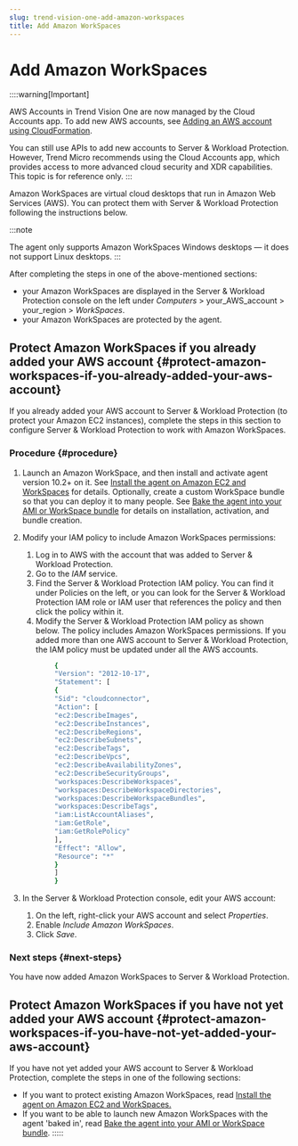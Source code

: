 ```yaml
---
slug: trend-vision-one-add-amazon-workspaces
title: Add Amazon WorkSpaces
---
```

# Add Amazon WorkSpaces

::::warning[Important]

AWS Accounts in Trend Vision One are now managed by the Cloud Accounts app. To add new AWS accounts, see [Adding an AWS account using CloudFormation](adding-aws-account.mdx).

You can still use APIs to add new accounts to Server & Workload Protection. However, Trend Micro recommends using the Cloud Accounts app, which provides access to more advanced cloud security and XDR capabilities. This topic is for reference only.
:::

Amazon WorkSpaces are virtual cloud desktops that run in Amazon Web Services (AWS). You can protect them with Server & Workload Protection following the instructions below.

:::note

The agent only supports Amazon WorkSpaces Windows desktops — it does not support Linux desktops.
:::

After completing the steps in one of the above-mentioned sections:

- your Amazon WorkSpaces are displayed in the Server & Workload Protection console on the left under *Computers* \> your_AWS_account \> your_region \> *WorkSpaces*.
- your Amazon WorkSpaces are protected by the agent.

## Protect Amazon WorkSpaces if you already added your AWS account {#protect-amazon-workspaces-if-you-already-added-your-aws-account}

If you already added your AWS account to Server & Workload Protection (to protect your Amazon EC2 instances), complete the steps in this section to configure Server & Workload Protection to work with Amazon WorkSpaces.

### Procedure {#procedure}

1.  Launch an Amazon WorkSpace, and then install and activate agent version 10.2+ on it. See [Install the agent on Amazon EC2 and WorkSpaces](install-agent-amazon-ec2-workspaces.mdx) for details. Optionally, create a custom WorkSpace bundle so that you can deploy it to many people. See [Bake the agent into your AMI or WorkSpace bundle](install-agent-ami-workspace.mdx) for details on installation, activation, and bundle creation.

2.  Modify your IAM policy to include Amazon WorkSpaces permissions:

    1.  Log in to AWS with the account that was added to Server & Workload Protection.
    2.  Go to the *IAM* service.
    3.  Find the Server & Workload Protection IAM policy. You can find it under Policies on the left, or you can look for the Server & Workload Protection IAM role or IAM user that references the policy and then click the policy within it.
    4.  Modify the Server & Workload Protection IAM policy as shown below. The policy includes Amazon WorkSpaces permissions. If you added more than one AWS account to Server & Workload Protection, the IAM policy must be updated under all the AWS accounts.

    ```bash
            {
            "Version": "2012-10-17",
            "Statement": [
            {
            "Sid": "cloudconnector",
            "Action": [
            "ec2:DescribeImages",
            "ec2:DescribeInstances",
            "ec2:DescribeRegions",
            "ec2:DescribeSubnets",
            "ec2:DescribeTags",
            "ec2:DescribeVpcs",
            "ec2:DescribeAvailabilityZones",
            "ec2:DescribeSecurityGroups",
            "workspaces:DescribeWorkspaces",
            "workspaces:DescribeWorkspaceDirectories",
            "workspaces:DescribeWorkspaceBundles",
            "workspaces:DescribeTags",
            "iam:ListAccountAliases",
            "iam:GetRole",
            "iam:GetRolePolicy"
            ],
            "Effect": "Allow",
            "Resource": "*"
            }
            ]
            }
    ```

3.  In the Server & Workload Protection console, edit your AWS account:

    1.  On the left, right-click your AWS account and select *Properties*.
    2.  Enable *Include Amazon WorkSpaces*.
    3.  Click *Save*.

### Next steps {#next-steps}

You have now added Amazon WorkSpaces to Server & Workload Protection.

## Protect Amazon WorkSpaces if you have not yet added your AWS account {#protect-amazon-workspaces-if-you-have-not-yet-added-your-aws-account}

If you have not yet added your AWS account to Server & Workload Protection, complete the steps in one of the following sections:

- If you want to protect existing Amazon WorkSpaces, read [Install the agent on Amazon EC2 and WorkSpaces.](install-agent-amazon-ec2-workspaces.mdx)
- If you want to be able to launch new Amazon WorkSpaces with the agent 'baked in', read [Bake the agent into your AMI or WorkSpace bundle](install-agent-ami-workspace.mdx).
:::::
